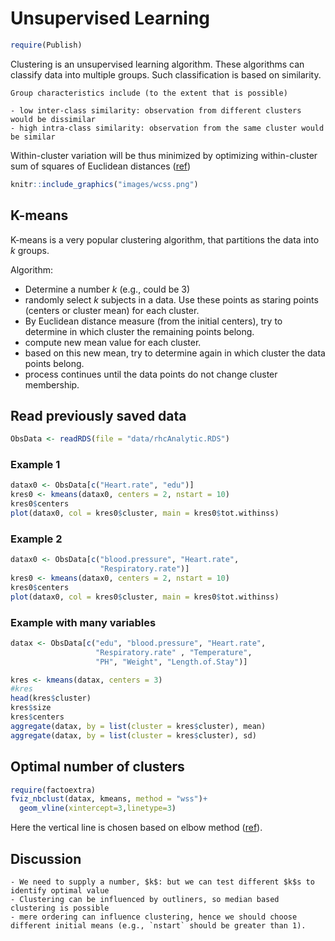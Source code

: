 # Unsupervised Learning

```r
require(Publish)
```

Clustering is an unsupervised learning algorithm. These algorithms can classify data into multiple groups. Such classification is based on similarity.

```block
Group characteristics include (to the extent that is possible)

- low inter-class similarity: observation from different clusters would be dissimilar
- high intra-class similarity: observation from the same cluster would be similar
```

Within-cluster variation will be thus minimized by optimizing within-cluster sum of squares of Euclidean distances ([ref](https://en.wikipedia.org/wiki/Cross-validation_(statistics)))

```r
knitr::include_graphics("images/wcss.png")
```

## K-means

K-means is a very popular clustering algorithm, that partitions the data into $k$ groups. 

Algorithm:

- Determine a number $k$ (e.g., could be 3)
-  randomly select $k$ subjects in a data. Use these points as staring points (centers or cluster mean) for each cluster.
- By Euclidean distance measure (from the initial centers), try to determine in which cluster the remaining points belong.
- compute new mean value for each cluster.
- based on this new mean, try to determine again in which cluster the data points belong.
- process continues until the data points do not change cluster membership.

## Read previously saved data

```r
ObsData <- readRDS(file = "data/rhcAnalytic.RDS")
```

### Example 1

```r
datax0 <- ObsData[c("Heart.rate", "edu")]
kres0 <- kmeans(datax0, centers = 2, nstart = 10)
kres0$centers
plot(datax0, col = kres0$cluster, main = kres0$tot.withinss)
```

### Example 2

```r
datax0 <- ObsData[c("blood.pressure", "Heart.rate", 
                    "Respiratory.rate")]
kres0 <- kmeans(datax0, centers = 2, nstart = 10)
kres0$centers
plot(datax0, col = kres0$cluster, main = kres0$tot.withinss)
```

### Example with many variables

```r
datax <- ObsData[c("edu", "blood.pressure", "Heart.rate", 
                   "Respiratory.rate" , "Temperature",
                   "PH", "Weight", "Length.of.Stay")]
```

```r
kres <- kmeans(datax, centers = 3)
#kres
head(kres$cluster)
kres$size
kres$centers
aggregate(datax, by = list(cluster = kres$cluster), mean)
aggregate(datax, by = list(cluster = kres$cluster), sd)
```

## Optimal number of clusters


```r
require(factoextra)
fviz_nbclust(datax, kmeans, method = "wss")+
  geom_vline(xintercept=3,linetype=3)
```

Here the vertical line is chosen based on elbow method ([ref](https://en.wikipedia.org/wiki/Elbow_method_(clustering))). 

## Discussion

```block
- We need to supply a number, $k$: but we can test different $k$s to identify optimal value
- Clustering can be influenced by outliners, so median based clustering is possible 
- mere ordering can influence clustering, hence we should choose different initial means (e.g., `nstart` should be greater than 1).
```
